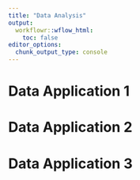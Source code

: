 ```yaml
---
title: "Data Analysis"
output:
  workflowr::wflow_html:
    toc: false
editor_options:
  chunk_output_type: console
---
```


# Data Application 1

# Data Application 2 

# Data Application 3
